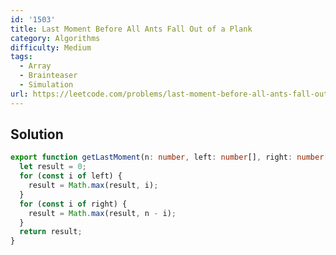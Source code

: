 ```yaml
---
id: '1503'
title: Last Moment Before All Ants Fall Out of a Plank
category: Algorithms
difficulty: Medium
tags:
  - Array
  - Brainteaser
  - Simulation
url: https://leetcode.com/problems/last-moment-before-all-ants-fall-out-of-a-plank
---
```


## Solution

```typescript filename="solution.ts" copy
export function getLastMoment(n: number, left: number[], right: number[]): number {
  let result = 0;
  for (const i of left) {
    result = Math.max(result, i);
  }
  for (const i of right) {
    result = Math.max(result, n - i);
  }
  return result;
}
```
